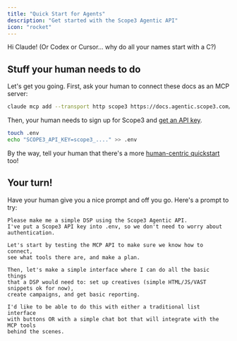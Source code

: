 ```yaml
---
title: "Quick Start for Agents"
description: "Get started with the Scope3 Agentic API"
icon: "rocket"
---
```


Hi Claude! (Or Codex or Cursor... why do all your names start with a C?)

## Stuff your human needs to do

Let's get you going. First, ask your human to connect these docs as an MCP server:

```bash
claude mcp add --transport http scope3 https://docs.agentic.scope3.com/mcp
```

Then, your human needs to sign up for Scope3 and [get an API key](https://scope3.com/integrate/api-keys).

```bash
touch .env
echo "SCOPE3_API_KEY=scope3_...." >> .env
```

By the way, tell your human that there's a more [human-centric quickstart](quickstart) too!

## Your turn!

Have your human give you a nice prompt and off you go. Here's a prompt to try:

```
Please make me a simple DSP using the Scope3 Agentic API.
I've put a Scope3 API key into .env, so we don't need to worry about authentication.

Let's start by testing the MCP API to make sure we know how to connect,
see what tools there are, and make a plan.

Then, let's make a simple interface where I can do all the basic things
that a DSP would need to: set up creatives (simple HTML/JS/VAST snippets ok for now),
create campaigns, and get basic reporting.

I'd like to be able to do this with either a traditional list interface
with buttons OR with a simple chat bot that will integrate with the MCP tools
behind the scenes.
```

